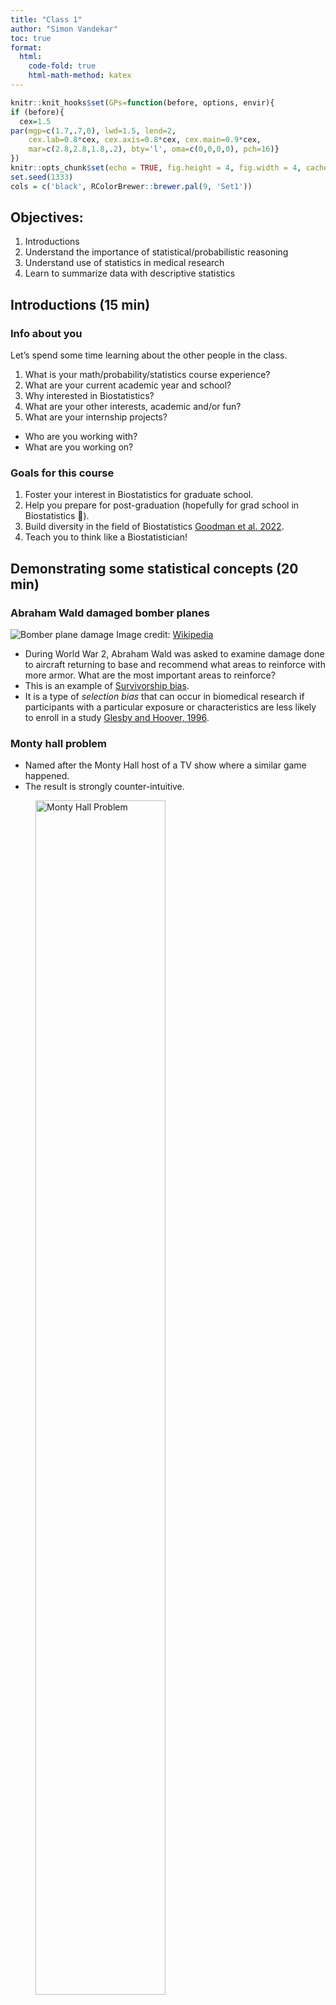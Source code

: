 ```yaml
---
title: "Class 1"
author: "Simon Vandekar"
toc: true
format:
  html:
    code-fold: true
    html-math-method: katex
---
```


```r
knitr::knit_hooks$set(GPs=function(before, options, envir){
if (before){
  cex=1.5
par(mgp=c(1.7,.7,0), lwd=1.5, lend=2,
    cex.lab=0.8*cex, cex.axis=0.8*cex, cex.main=0.9*cex,
    mar=c(2.8,2.8,1.8,.2), bty='l', oma=c(0,0,0,0), pch=16)}
})
knitr::opts_chunk$set(echo = TRUE, fig.height = 4, fig.width = 4, cache=FALSE, GPs=TRUE)
set.seed(1333)
cols = c('black', RColorBrewer::brewer.pal(9, 'Set1'))
```

## Objectives:

1. Introductions
2. Understand the importance of statistical/probabilistic reasoning
3. Understand use of statistics in medical research
4. Learn to summarize data with descriptive statistics

## Introductions (15 min)

### Info about you
Let's spend some time learning about the other people in the class.

1. What is your math/probability/statistics course experience?
2. What are your current academic year and school?
3. Why interested in Biostatistics?
4. What are your other interests, academic and/or fun?
5. What are your internship projects?
  * Who are you working with?
  * What are you working on?
  
### Goals for this course

1. Foster your interest in Biostatistics for graduate school.
2. Help you prepare for post-graduation (hopefully for grad school in Biostatistics 🙂).
3. Build diversity in the field of Biostatistics [Goodman et al. 2022](https://journals.sagepub.com/doi/10.1177/00333549221097653).
4. Teach you to think like a Biostatistician!

<!-- | Race and ethnicity      | Graduating biostatistics students | General population | -->
<!-- | ----------- | ----------- |----------- | -->
<!-- | American Indian     | 0%       | -->
<!-- | Asian   | 15.5%     | -->
<!-- | Hispanic   |   7.3%     | -->
<!-- | Native Hawaiian   | 0%       | -->
<!-- | Non-Hispanic Black or African American   | 3.6%        | -->
<!-- | Non-Hispanic White   | 29.1%        | -->
<!-- | Unknown | 44.5% | -->


## Demonstrating some statistical concepts (20 min)

### Abraham Wald damaged bomber planes

![Bomber plane damage](figures/Survivorship-bias.svg)
Image credit: [Wikipedia](https://en.wikipedia.org/wiki/Survivorship_bias)

* During World War 2, Abraham Wald was asked to examine damage done to aircraft returning to base and recommend what areas to reinforce with more armor. What are the most important areas to reinforce?
* This is an example of [Survivorship bias](https://en.wikipedia.org/wiki/Survivorship_bias).
* It is a type of *selection bias* that can occur in biomedical research if participants with a particular exposure or characteristics are less likely to enroll in a study [Glesby and Hoover, 1996](https://pubmed.ncbi.nlm.nih.gov/8624068/).


### Monty hall problem


* Named after the Monty Hall host of a TV show where a similar game happened.
* The result is strongly counter-intuitive.

![Monty Hall Problem](figures/Monty_open_door.svg){width=70%}

> 'Suppose you're on a game show, and you're given the choice of three doors: Behind one door is a car; behind the others, goats. You pick a door, say No. 1, and the host, who knows what's behind the doors, opens another door, say No. 3, which has a goat. He then says to you, "Do you want to pick door No. 2?" Is it to your advantage to switch your choice?'

Credit: [Wikipedia](https://en.wikipedia.org/wiki/Monty_Hall_problem)


* What is the probability of choosing the car the first pick?
* What is the probability of choosing a goat the first pick?
* Imagine an extreme example: what if there were 50 doors, one car, and Monty Hall opened 48 doors?
* It became famous from columnist [Marilyn vos Savant](https://en.wikipedia.org/wiki/Marilyn_vos_Savant), who had a world-record IQ and correctly answered the question in *Parade* magazine.
  + Over 10,000 readers wrote-in saying she was wrong.
  + Almost 1,000 of those readers had PhDs.
* This problem relates to $p$-values and multiple hypothesis testing in Biostatistics.

### Bayesian flipping probabilities leading to unintuitive results.
Dog COVID example

### Regression to the mean

* Regression to the mean comes up a lot in sports [TDS](https://towardsdatascience.com/regression-to-the-mean-and-its-implications-648660c9bf76):

> The LA Dodgers, Los Angeles' resident baseball team, appeared on the cover of Sports Illustratedss August 28, 2017 issue following a run of tremendous form. They had won 71% of their games and were on pace to tie the record for the most wins in a season. The cover came with the caption "Best. Team. Ever?"

> The team then went on to lose 17 of their next 22 games, and would eventually lose in the World Series to the Houston Astros. This is just one example of the notorious Sports Illustrated cover jinx, an urban legend that apparently causes teams and athletes who appear on the cover to immediately experience a run of bad form.

* The phenomenon is due to a combination of selection bias and the amount of randomness inherent in the measurements.
* 100 people flipping coins example (completely random).
* 100 people heights example (not very random).
* In the baseball example, there are unpredictable factors affecting the teams performance and the team was selected on Sport's Illustrated's cover because of their unusually successful performance.

```r
par(mfrow=c(1,2))

set.seed(123)
firstHalf = rnorm(100)
secondHalf = (rnorm(100) + firstHalf)/2
firstHalf = pnorm(firstHalf)
secondHalf = pnorm(secondHalf)
colinds = rep(1, 100)
colinds[which.max(firstHalf)] = 2
plot(firstHalf, secondHalf, main = 'Baseball performance, rho=1/2', ylab='Wins second half', xlab='Wins first half', ylim=c(0,1), xlim=c(0,1), col=cols[colinds])
abline(lm(secondHalf~ firstHalf), lty=2)
abline(a=0, b=1)

firstHalf = rnorm(100)
secondHalf = rnorm(100)
firstHalf = pnorm(firstHalf)
secondHalf = pnorm(secondHalf)
colinds = rep(1, 100)
colinds[which.max(firstHalf)] = 2
plot(firstHalf, secondHalf, main = 'Baseball performance, rho=0', ylab='Wins second half', xlab='Wins first half', ylim=c(0,1), xlim=c(0,1), col=cols[colinds])
abline(lm(secondHalf~ firstHalf), lty=2)
abline(a=0, b=1)
```


## Statistics in medical research (Biostatistics) (SKIPPED THIS SECTION 2023)

**Features of Biostatistics medical research**
* Improving health and understanding biological mechanisms
* Prediction/diagnosis clinical translation (often with machine learning)
* Collaboration on team with MDs, biologists, psychologists, epidemiologists, informaticians, etc.
* Developing new statistical tools to address challenges in medical research!

**Biostatisticians' role on the research team**
* It is easy to fit statistical or machine learning models to data and get results.
* It is difficult to understand how study design or analysis procedures may bias the results.
* Organizing study results in a sensible structure.
* Biostatistics offers tools necessary to reason through and understand the analysis procedures.

### Example: Circularity analysis

* Circularity analysis is a **bad** practice where the same data are used for variable selection and for prediction.
* Circularity analysis remains a challenge in brain imaging studies [Kriegeskorte et al., 2010](https://www.ncbi.nlm.nih.gov/pmc/articles/PMC2949251/)

A circular analysis:
* Let's say I have measurements of brain activity across 100 brain regions and I want to know, which are associated with diagnosis (e.g. bipolar disorder) and to predict diagnosis using the brain imaging data
* First, I fit a bunch of models to select important features

```r
set.seed(555)
nregions = 100
n = 50
brain = as.data.frame(matrix(rgamma(n * nregions, shape = 10, scale=0.1), ncol=100))
names(brain) = paste0('region', 1:nregions)
diagnosis = as.factor(rep(c('control', 'bipolar'), each=25))
par(mfrow=c(10,10))
invisible(sapply(names(brain), function(y) plot(diagnosis, brain[,y], ylab='Cortical Thickness', xlab='Diagnosis', main=y) ) )
```

* Based on this curve, we might select the first 5 brain regions to build a prediction model.
```r
difference = abs(do.call('-', by(brain, diagnosis, colMeans)))
plot(difference[order(difference, decreasing = TRUE)], xaxt='n', ylab='Mean difference', mar=c(5,2.8,1.8,.2), xlab='Region')
axis(side=1, at=1:nregions, labels = gsub('region', '', names(difference)[order(difference, decreasing=TRUE)]) )
```

* After selecting the features, we can fit a random forest to predict the outcome with our 5 strongest features.
```r
library(randomForest)
x = as.matrix(brain[,order(difference, decreasing = TRUE)[1:5]])
rf = randomForest(x, y=diagnosis, ntree = 1000)
rf
knitr::kable(rf$confusion)
#summary(glm(diagnosis ~ x, family=binomial))
```

* The out-of-sample prediction error is 38%, indicating (100-38)% - 62% accuracy in predicting bipolar disorder from the brain imaging data.
* While this accuracy isn't great, the true accuracy should be 50% (random chance) -- all of the data I showed were fake and there was not association.
* **Circularity analysis** is a common mistake in high-dimensional biomedical data.
* Biostatistical concepts help us to describe this error mathematically and understand how use methods to avoid it.

## Learning about data (estimating values/statistics)

```r

```


### Descriptive statistics and their uses

* Descriptive statistics are used to get an idea of what a dataset looks like
* In research studies, they are frequently reported in a "Table 1".

![Table 1 example Muscatello et al. 2022](figures/table1_muscatello2022.png)
[Muscatello et al., 2022](https://molecularautism.biomedcentral.com/articles/10.1186/s13229-022-00515-4)

Commonly reported values are:

* *Sample size*, usually denoted $n$
* *Mean* $\bar x = n^{-1} \sum_{i=1}^n x_i$. *Proportions* are also often reported, which is just the mean of a categorical variable.
* *Variance* $s^2 = (n-1)^{-1} \sum_{i=1}^n (x_i-\bar x)^2$.
* *Standard deviation* (SD) $s = \sqrt{s^2}$ (square root of the variance)
* *Median* is the middle value (or the average of the two middle values if $n$ is even. the 50% ordered value.
* *Quartiles*, the 25% ordered value and 75% ordered value. Some times call *Inter quartile range  (IQR)*.

These summary values provide information about what the distribution of data look like.


```r
nsduh = readRDS('nsduh/puf.rds')

# age is categorical in this dataset
agetab = table(nsduh$age)
# proportions in each age group
agetab = agetab/sum(agetab)
# quantile(nsduh$age, probs = c(0.5, 0.25, 0.75))
agetab

# Number of cigarettes in the last 30 days
# mean and standard deviation
cigarettes = c(mean=mean(nsduh$ircigfm), SD=sd(nsduh$ircigfm))
# quantiles
qsCig = quantile(nsduh$ircigfm, probs = c(0.5, 0.25, 0.75))
names(qsCig)[1] = 'Median'
qsCig
```

```r
library(table1)
nsduh$ERvisit = factor(nsduh$ERvisit, labels = c('no', 'yes'))
label(nsduh$ERvisit) = 'Visited ER'
label(nsduh$age) = 'Age'
label(nsduh$ircigfm) = 'No. Cig last 30 days'
table1(~ ERvisit + age + ircigfm, data=nsduh)
```


* Sometimes test statistics and $p$-values are reported as well, that compare values between two or more groups.

## Basic univariate visualizations


#### Histograms

* A histogram creates evenly sized bins of the x-axis and plots the number of observations falling into that bin.
$$
y_k(l_k, u_k) = \sum_{i=1}^n \mathrm{I}(x_i \in [l_k, u_k]),
$$
where $l_k, u_k$ are the lower and upper boundaries of bin $k$, respectively.
* It is a nice way to summarize continuous variables.

```r
hist(as.numeric(nsduh$ERvisit)-1, xlab='no/yes', main='Visited ER')

# Can change the number of bins
hist(nsduh$nERvisit, xlab = 'No. ER Visits', main='')
hist(nsduh$nERvisit, xlab = 'No. ER Visits', main='', breaks = 30)

hist(nsduh$ircigfm, xlab='No. Days', main='No. Days Smoked', breaks=30)
```
* This is an example of bi-modal data, where there are two different groups of people.

#### Density plots


* Density plots are good alternative visualization for continuous variables
* This example from [Harris et al. 2022](https://pubmed.ncbi.nlm.nih.gov/34983062/) is comparing distributions of single-cell expression data from multiplexed immunofluorescence imaging data.

![Example of density plots](figures/harris_densities.png)

#### QQ-plots


### Basic bivariate visualizations

#### Scatter plot

* With and without lowess smooth
* Scatter plot matrix

```r
# plot the data 
plot(nsduh$ircigage, nsduh$iralcage, ylab='Age first alc use', xlab='Age first cig', main='Cig and Alc Use')
# remove missing values for lowess fit
subset = na.omit(nsduh[, c('ircigage', 'iralcage')])

lines(lowess( subset$ircigage, subset$iralcage), col='blue', lwd=2)
```


```r
plot(nsduh[,c('ircigage', 'iralcage', 'irmjage')])
```


#### Box plot

* Box plot is a visual summary of quantiles of the data, usually stratified by a categorical variable.
* Black line is the median, box is the IQR, whiskers are the minimum/maximum excluding "outliers".
  + Outliers - value is smaller than the lower fence (= 1st quartile - 1.5*IQR) or greater than the upper fence (= 3rd quartile + 1.5*IQR).
* Many different variations that you can control in `R` with the `boxplot` function.
* Nice [blog post](https://r-coder.com/boxplot-r/#:~:text=ggplot2%20from%20dataframe-,How%20to%20interpret%20a%20box%20plot%20in%20R%3F,inside%20that%20represents%20the%20median.) on variations available in `R` packages.

```r
boxplot( nERvisit ~ age, data=nsduh, ylab='ER Visits', main='No. ER Visits by Age')
boxplot( ircigfm ~ age, data=nsduh, ylab='No days smoking', main='Cig by Age')
boxplot( ircigfm ~ age, data=nsduh, ylab='No days smoking', main='Cig by Age', outline=FALSE, notch=TRUE)
```



#### Violin plots



